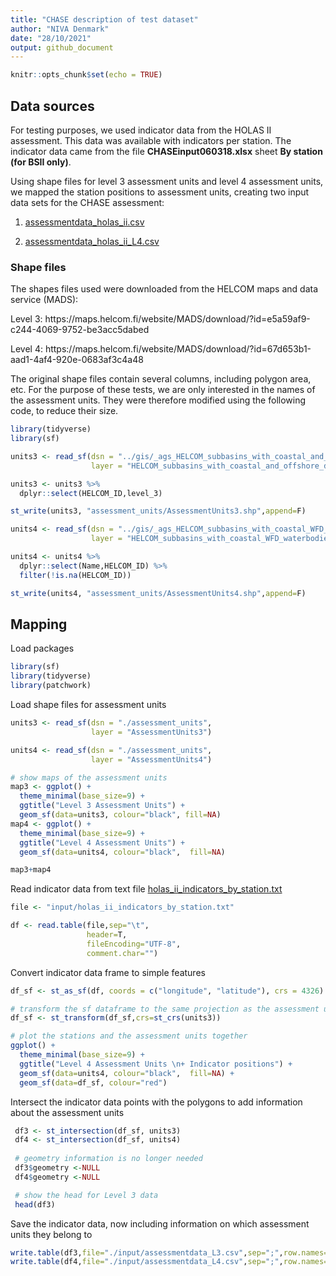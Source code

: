 ```yaml
---
title: "CHASE description of test dataset"
author: "NIVA Denmark"
date: "28/10/2021"
output: github_document
---
```


```r
knitr::opts_chunk$set(echo = TRUE)
```

## Data sources

For testing purposes, we used indicator data from the HOLAS II assessment. This data was available with indicators per station. The indicator data came from the file **CHASEinput060318.xlsx** sheet **By station (for BSII only)**.

Using shape files for level 3 assessment units and level 4 assessment units, we mapped the station positions to assessment units, creating two input data sets for the CHASE assessment:

1) [assessmentdata_holas_ii.csv](input/assessmentdata_holas_ii.csv)

2) [assessmentdata_holas_ii_L4.csv](input/assessmentdata_holas_ii_L4.csv)

### Shape files

The shapes files used were downloaded from the HELCOM maps and data service (MADS):

Level 3: https://maps.helcom.fi/website/MADS/download/?id=e5a59af9-c244-4069-9752-be3acc5dabed

Level 4: https://maps.helcom.fi/website/MADS/download/?id=67d653b1-aad1-4af4-920e-0683af3c4a48

The original shape files contain several columns, including polygon area, etc. For the purpose of these tests, we are only interested in the names of the assessment units. They were therefore modified using the following code, to reduce their size.

```r
library(tidyverse)
library(sf)

units3 <- read_sf(dsn = "../gis/_ags_HELCOM_subbasins_with_coastal_and_offshore_division_2018_11", 
                  layer = "HELCOM_subbasins_with_coastal_and_offshore_division_2018_1")

units3 <- units3 %>%
  dplyr::select(HELCOM_ID,level_3)

st_write(units3, "assessment_units/AssessmentUnits3.shp",append=F)

units4 <- read_sf(dsn = "../gis/_ags_HELCOM_subbasins_with_coastal_WFD_waterbodies_or_watertypes_2018_11", 
                  layer = "HELCOM_subbasins_with_coastal_WFD_waterbodies_or_watertypes_2018_1")

units4 <- units4 %>%
  dplyr::select(Name,HELCOM_ID) %>%
  filter(!is.na(HELCOM_ID))

st_write(units4, "assessment_units/AssessmentUnits4.shp",append=F)

```

## Mapping

Load packages
```r
library(sf)
library(tidyverse)
library(patchwork)
```

Load shape files for assessment units
```r
units3 <- read_sf(dsn = "./assessment_units", 
                  layer = "AssessmentUnits3")

units4 <- read_sf(dsn = "./assessment_units", 
                  layer = "AssessmentUnits4")

# show maps of the assessment units
map3 <- ggplot() +
  theme_minimal(base_size=9) +
  ggtitle("Level 3 Assessment Units") +
  geom_sf(data=units3, colour="black", fill=NA)
map4 <- ggplot() +
  theme_minimal(base_size=9) + 
  ggtitle("Level 4 Assessment Units") +
  geom_sf(data=units4, colour="black",  fill=NA)

map3+map4
```

Read indicator data from text file [holas_ii_indicators_by_station.txt](input/holas_ii_indicators_by_station.txt)
```r
file <- "input/holas_ii_indicators_by_station.txt"

df <- read.table(file,sep="\t",
                 header=T,
                 fileEncoding="UTF-8",
                 comment.char="")

```

Convert indicator data frame to simple features
```r
df_sf <- st_as_sf(df, coords = c("longitude", "latitude"), crs = 4326) # EPSG 4326 is WGS84

# transform the sf dataframe to the same projection as the assessment units
df_sf <- st_transform(df_sf,crs=st_crs(units3))

# plot the stations and the assessment units together
ggplot() +
  theme_minimal(base_size=9) + 
  ggtitle("Level 4 Assessment Units \n+ Indicator positions") +
  geom_sf(data=units4, colour="black",  fill=NA) +
  geom_sf(data=df_sf, colour="red")

```

Intersect the indicator data points with the polygons to add information about the assessment units

```r

 df3 <- st_intersection(df_sf, units3)
 df4 <- st_intersection(df_sf, units4)
 
 # geometry information is no longer needed
 df3$geometry <-NULL
 df4$geometry <-NULL

 # show the head for Level 3 data
 head(df3)
```
Save the indicator data, now including information on which assessment units they belong to
```r
write.table(df3,file="./input/assessmentdata_L3.csv",sep=";",row.names=F,col.names=T,quote=T)
write.table(df4,file="./input/assessmentdata_L4.csv",sep=";",row.names=F,col.names=T,quote=T)
 
```


